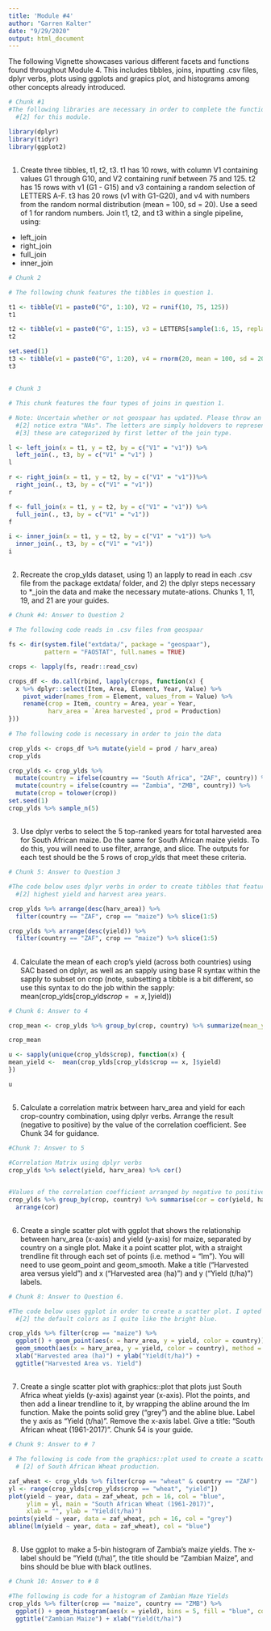 ```yaml
---
title: 'Module #4'
author: "Garren Kalter"
date: "9/29/2020"
output: html_document
---
```

The following Vignette showcases various different facets and functions found throughout
Module 4. This includes tibbles, joins, inputting .csv files, dplyr verbs, plots using ggplots 
and grapics plot, and histograms among other concepts already introduced.

```r
# Chunk #1 
#The following libraries are necessary in order to complete the functions for 
  #[2] for this module. 

library(dplyr)
library(tidyr)
library(ggplot2)
```

##
1. Create three tibbles, t1, t2, t3. t1 has 10 rows, with column V1 containing values G1 through G10, and V2 containing runif between 75 and 125. t2 has 15 rows with v1 (G1 - G15) and v3 containing a random selection of LETTERS A-F. t3 has 20 rows (v1 with G1-G20), and v4 with numbers from the random normal distribution (mean = 100, sd = 20). Use a seed of 1 for random numbers. Join t1, t2, and t3 within a single pipeline, using:

- left_join
- right_join
- full_join
- inner_join

```r
# Chunk 2

# The following chunk features the tibbles in question 1.

t1 <- tibble(V1 = paste0("G", 1:10), V2 = runif(10, 75, 125))
t1

t2 <- tibble(v1 = paste0("G", 1:15), v3 = LETTERS[sample(1:6, 15, replace = TRUE)])
t2

set.seed(1)
t3 <- tibble(v1 = paste0("G", 1:20), v4 = rnorm(20, mean = 100, sd = 20)) 
t3
```

##
```r
# Chunk 3

# This chunk features the four types of joins in question 1.

# Note: Uncertain whether or not geospaar has updated. Please throw an error if you 
  #[2] notice extra "NAs". The letters are simply holdovers to represent the data
  #[3] these are categorized by first letter of the join type.

l <- left_join(x = t1, y = t2, by = c("V1" = "v1")) %>% 
  left_join(., t3, by = c("V1" = "v1") )
l

r <- right_join(x = t1, y = t2, by = c("V1" = "v1"))%>% 
  right_join(., t3, by = c("V1" = "v1"))
r

f <- full_join(x = t1, y = t2, by = c("V1" = "v1")) %>% 
  full_join(., t3, by = c("V1" = "v1"))
f

i <- inner_join(x = t1, y = t2, by = c("V1" = "v1")) %>% 
  inner_join(., t3, by = c("V1" = "v1"))
i
```

##
2. Recreate the crop_ylds dataset, using 1) an lapply to read in each .csv file from the package extdata/ folder, and 2) the dplyr steps necessary to *_join the data and make the necessary mutate-ations. Chunks 1, 11, 19, and 21 are your guides.

```r
# Chunk #4: Answer to Question 2

# The following code reads in .csv files from geospaar

fs <- dir(system.file("extdata/", package = "geospaar"), 
          pattern = "FAOSTAT", full.names = TRUE)

crops <- lapply(fs, readr::read_csv)

crops_df <- do.call(rbind, lapply(crops, function(x) {
  x %>% dplyr::select(Item, Area, Element, Year, Value) %>% 
    pivot_wider(names_from = Element, values_from = Value) %>% 
    rename(crop = Item, country = Area, year = Year, 
           harv_area = `Area harvested`, prod = Production)
}))
  
# The following code is necessary in order to join the data

crop_ylds <- crops_df %>% mutate(yield = prod / harv_area)
crop_ylds

crop_ylds <- crop_ylds %>% 
  mutate(country = ifelse(country == "South Africa", "ZAF", country)) %>%  
  mutate(country = ifelse(country == "Zambia", "ZMB", country)) %>% 
  mutate(crop = tolower(crop))
set.seed(1)
crop_ylds %>% sample_n(5)
```

##
3. Use dplyr verbs to select the 5 top-ranked years for total harvested area for South African maize. Do the same for South African maize yields. To do this, you will need to use filter, arrange, and slice. The outputs for each test should be the 5 rows of crop_ylds that meet these criteria.


```r
# Chunk 5: Answer to Question 3

#The code below uses dplyr verbs in order to create tibbles that feature the 
  #[2] highest yield and harvest area years. 

crop_ylds %>% arrange(desc(harv_area)) %>% 
  filter(country == "ZAF", crop == "maize") %>% slice(1:5)

crop_ylds %>% arrange(desc(yield)) %>% 
  filter(country == "ZAF", crop == "maize") %>% slice(1:5)

```

##
4. Calculate the mean of each crop’s yield (across both countries) using SAC based on dplyr, as well as an sapply using base R syntax within the sapply to subset on crop (note, subsetting a tibble is a bit different, so use this syntax to do the job within the sapply: mean(crop_ylds[crop_ylds$crop == x, ]$yield))


```r
# Chunk 6: Answer to 4

crop_mean <- crop_ylds %>% group_by(crop, country) %>% summarize(mean_yield = mean(yield))

crop_mean

u <- sapply(unique(crop_ylds$crop), function(x) {  
mean_yield <-  mean(crop_ylds[crop_ylds$crop == x, ]$yield) 
})

u
```

##
5. Calculate a correlation matrix between harv_area and yield for each crop-country combination, using dplyr verbs. Arrange the result (negative to positive) by the value of the correlation coefficient. See Chunk 34 for guidance.


```r
#Chunk 7: Answer to 5

#Correlation Matrix using dplyr verbs
crop_ylds %>% select(yield, harv_area) %>% cor()


#Values of the correlation coefficient arranged by negative to positive 
crop_ylds %>% group_by(crop, country) %>% summarise(cor = cor(yield, harv_area)) %>% 
  arrange(cor)
```

##
6. Create a single scatter plot with ggplot that shows the relationship between harv_area (x-axis) and yield (y-axis) for maize, separated by country on a single plot. Make it a point scatter plot, with a straight trendline fit through each set of points (i.e. method = "lm"). You will need to use geom_point and geom_smooth. Make a title (“Harvested area versus yield”) and x (“Harvested area (ha)”) and y (“Yield (t/ha)”) labels.


```r
# Chunk 8: Answer to Question 6. 

#The code below uses ggplot in order to create a scatter plot. I opted to use 
  #[2] the default colors as I quite like the bright blue. 

crop_ylds %>% filter(crop == "maize") %>% 
  ggplot() + geom_point(aes(x = harv_area, y = yield, color = country)) + 
  geom_smooth(aes(x = harv_area, y = yield, color = country), method = "lm") + 
  xlab("Harvested area (ha)") + ylab("Yield(t/ha)") + 
  ggtitle("Harvested Area vs. Yield")

```



##
7. Create a single scatter plot with graphics::plot that plots just South Africa wheat yields (y-axis) against year (x-axis). Plot the points, and then add a linear trendline to it, by wrapping the abline around the lm function. Make the points solid grey (“grey”) and the abline blue. Label the y axis as “Yield (t/ha)”. Remove the x-axis label. Give a title: “South African wheat (1961-2017)”. Chunk 54 is your guide.



```r
# Chunk 9: Answer to # 7

# The following is code from the graphics::plot used to create a scatter plot 
  # [2] of South African Wheat production. 

zaf_wheat <- crop_ylds %>% filter(crop == "wheat" & country == "ZAF")
yl <- range(crop_ylds[crop_ylds$crop == "wheat", "yield"])
plot(yield ~ year, data = zaf_wheat, pch = 16, col = "blue", 
     ylim = yl, main = "South African Wheat (1961-2017)",
     xlab = "", ylab = "Yield(t/ha)")
points(yield ~ year, data = zaf_wheat, pch = 16, col = "grey")
abline(lm(yield ~ year, data = zaf_wheat), col = "blue")

```

##
8. Use ggplot to make a 5-bin histogram of Zambia’s maize yields. The x-label should be “Yield (t/ha)”, the title should be “Zambian Maize”, and bins should be blue with black outlines.

```r
# Chunk 10: Answer to # 8

#The following is code for a histogram of Zambian Maze Yields
crop_ylds %>% filter(crop == "maize", country == "ZMB") %>%
  ggplot() + geom_histogram(aes(x = yield), bins = 5, fill = "blue", col = "black") +
  ggtitle("Zambian Maize") + xlab("Yield(t/ha)")
```


